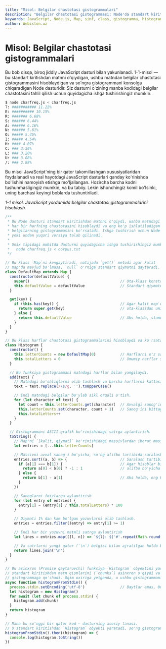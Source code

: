 ```yaml
---
title: "Misol: Belgilar chastotasi gistogrammalari"
description: "Belgilar chastotasi gistogrammasi: Node'da standart kiritishdan matn o'qish, Map va sinflar bilan hisoblash, foizlarga aylantirish hamda ASCII grafik ko'rinishida chiqarish."
keywords: JavaScript, Node.js, Map, sinf, class, gistogramma, histogram, matn tahlili, text analysis, chastota, frequency, ASCII grafika, ASCII graphics, terminal, misol, example, belgilar, characters
author: Webiston.uz
---
```

# Misol: Belgilar chastotasi gistogrammalari

Bu bob qisqa, biroq jiddiy JavaScript dasturi bilan yakunlanadi. 1-1-misol — bu standart kiritishdan matnni o'qiydigan, ushbu matndan belgilar chastotasi gistogrammasini hisoblaydigan va so'ngra gistogrammani konsolga chiqaradigan Node dasturidir. Siz dasturni o'zining manba kodidagi belgilar chastotasini tahlil qilish uchun quyidagicha ishga tushirishingiz mumkin:

```bash
$ node charfreq.js < charfreq.js
T: ########### 11.22%
E: ########## 10.15%
R: ####### 6.68%
S: ###### 6.44%
A: ###### 6.16%
N: ###### 5.81%
O: ##### 5.45%
I: ##### 4.54%
H: #### 4.07%
C: ### 3.36%
L: ### 3.20%
U: ### 3.08%
/: ### 2.88%
```

Bu misol JavaScript'ning bir qator takomillashgan xususiyatlaridan foydalanadi va real hayotdagi JavaScript dasturlari qanday ko'rinishda bo'lishini namoyish etishga mo'ljallangan. Hozircha barcha kodni tushunmasligingiz mumkin, va bu tabiiy. Lekin ishonchingiz komil bo'lsinki, uning barchasi keyingi boblarda tushuntiriladi.

_1-1 misol. JavaScript yordamida belgilar chastotasi gistogrammalarini hisoblash_

```js
/**
 * Bu Node dasturi standart kiritishdan matnni o'qiydi, ushbu matndagi
 * har bir harfning chastotasini hisoblaydi va eng ko'p ishlatiladigan
 * belgilarning gistogrammasini ko'rsatadi. Ishga tushirish uchun Node 12
 * yoki undan yuqori versiya talab qilinadi.
 *
 * Unix tipidagi muhitda dasturni quyidagicha ishga tushirishingiz mumkin:
 *   node charfreq.js < corpus.txt
 */

// Bu klass `Map`ni kengaytiradi, natijada `get()` metodi agar kalit
// map'da mavjud bo'lmasa, `null` o'rniga standart qiymatni qaytaradi.
class DefaultMap extends Map {
  constructor(defaultValue) {
    super()                                         // Ota-klass konstruktorini chaqirish.
    this.defaultValue = defaultValue                // Standart qiymatni saqlab qo'yish.
  }

  get(key) {
    if (this.has(key)) {                            // Agar kalit map'da mavjud bo'lsa,
      return super.get(key)                         // ota-klassdan uning qiymatini qaytarish.
    } else {
      return this.defaultValue                      // Aks holda, standart qiymatni qaytarish
    }
  }
}

// Bu klass harflar chastotasi gistogrammalarini hisoblaydi va ko'rsatadi.
class Histogram {
  constructor() {
    this.letterCounts = new DefaultMap(0)           // Harflarni o'z sanog'iga moslashtiruvchi Map.
    this.totalLetters = 0                           // Umumiy harflar soni.
  }

  // Bu funksiya gistogrammani matndagi harflar bilan yangilaydi.
  add(text) {
    // Matndagi bo'shliqlarni olib tashlash va barcha harflarni kattasiga o'tkazish.
    text = text.replace(/\s/g, '').toUpperCase()

    // Endi matndagi belgilar bo'ylab sikl orqali o'tish.
    for (let character of text) {
      let count = this.letterCounts.get(character)  // Avvalgi sanog'ini olish.
      this.letterCounts.set(character, count + 1)   // Sanog'ini bittaga oshirish.
      this.totalLetters++
    }
  }

  // Gistogrammani ASCII-grafik ko'rinishidagi satrga aylantirish.
  toString() {
    // Map'ni `[kalit, qiymat]` ko'rinishidagi massivlardan iborat massivga o'tkazish.
    let entries = [...this.letterCounts]

    // Massivni avval sanog'i bo'yicha, so'ng alifbo tartibida saralash
    entries.sort((a, b) => {                        // Saralash tartibini aniqlaydigan funksiya.
      if (a[1] === b[1]) {                          // Agar hisoblar bir xil bo'lsa
        return a[0] < b[0] ? -1 : 1                 // alifbo bo'yicha saralash
      } else {
        return b[1] - a[1]                          // Aks holda, eng katta sanoq bo'yicha saralash.
      }
    })

    // Sanoqlarni foizlarga aylantirish
    for (let entry of entries) {
      entry[1] = (entry[1] / this.totalLetters) * 100
    }

    // Qiymati 1% dan kam bo'lgan yozuvlarni olib tashlash.
    entries = entries.filter((entry) => entry[1] >= 1)

    // Endi har bir yozuvni matnli satrga aylantirish
    let lines = entries.map(([l, n]) => `${l}: ${'#'.repeat(Math.round(n))} ${n.toFixed(2)}%`)

    // Va satrlarni yangi qator (`\n`) belgisi bilan ajratilgan holda birlashtirib qaytarish.
    return lines.join('\n')
  }
}

// Bu asinxron (Promise qaytaruvchi) funksiya `Histogram` obyektini yaratadi,
// standart kiritishdan matn qismlarini (`chunks`) asinxron o'qiydi va ularni
// gistogrammaga qo'shadi. Oqim oxiriga yetganda, u ushbu gistogrammani qaytaradi.
async function histogramFromStdin() {
  process.stdin.setEncoding('utf-8')                // Baytlar emas, Unicode satrlarini o'qish
  let histogram = new Histogram()
  for await (let chunk of process.stdin) {
    histogram.add(chunk)
  }
  return histogram
}

// Mana bu so'nggi bir qator kod — dasturning asosiy tanasi.
// U standart kiritishdan `Histogram` obyekti yaratadi, so'ng gistogrammani konsolga chiqaradi.
histogramFromStdin().then((histogram) => {
  console.log(histogram.toString())
})
```
